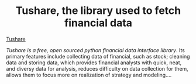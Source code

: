 <h1 align="center">Tushare, the library used to fetch financial data</h1>

[Tushare](http://tushare.org/)

*Tushare is a free, open sourced python financial data interface library*.
Its primary features include collecting data of financial, such as stock; cleaning data and storing data,
which provides financial analysts with quick, neat, and diversy data for analysis, reduces difficulty on 
data collection for them, allows them to focus more on realization of strategy and modeling....
<!--more-->
